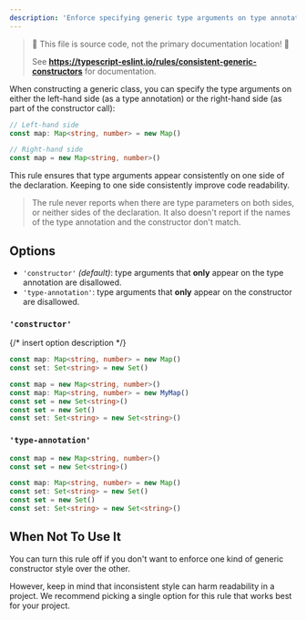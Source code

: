 ```yaml
---
description: 'Enforce specifying generic type arguments on type annotation or constructor name of a constructor call.'
---
```



> 🛑 This file is source code, not the primary documentation location! 🛑
>
> See **https://typescript-eslint.io/rules/consistent-generic-constructors** for documentation.

When constructing a generic class, you can specify the type arguments on either the left-hand side (as a type annotation) or the right-hand side (as part of the constructor call):

```ts
// Left-hand side
const map: Map<string, number> = new Map()

// Right-hand side
const map = new Map<string, number>()
```

This rule ensures that type arguments appear consistently on one side of the declaration.
Keeping to one side consistently improve code readability.

> The rule never reports when there are type parameters on both sides, or neither sides of the declaration.
> It also doesn't report if the names of the type annotation and the constructor don't match.

## Options

- `'constructor'` _(default)_: type arguments that **only** appear on the type annotation are disallowed.
- `'type-annotation'`: type arguments that **only** appear on the constructor are disallowed.

### `'constructor'`

{/* insert option description */}

<Tabs>
<TabItem value="❌ Incorrect">

```ts option='"constructor"'
const map: Map<string, number> = new Map()
const set: Set<string> = new Set()
```

</TabItem>
<TabItem value="✅ Correct">

```ts option='"constructor"'
const map = new Map<string, number>()
const map: Map<string, number> = new MyMap()
const set = new Set<string>()
const set = new Set()
const set: Set<string> = new Set<string>()
```

</TabItem>
</Tabs>

### `'type-annotation'`

<Tabs>
<TabItem value="❌ Incorrect">

```ts option='"type-annotation"'
const map = new Map<string, number>()
const set = new Set<string>()
```

</TabItem>
<TabItem value="✅ Correct">

```ts option='"type-annotation"'
const map: Map<string, number> = new Map()
const set: Set<string> = new Set()
const set = new Set()
const set: Set<string> = new Set<string>()
```

</TabItem>
</Tabs>

## When Not To Use It

You can turn this rule off if you don't want to enforce one kind of generic constructor style over the other.

However, keep in mind that inconsistent style can harm readability in a project.
We recommend picking a single option for this rule that works best for your project.
